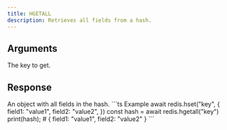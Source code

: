 ```yaml
---
title: HGETALL
description: Retrieves all fields from a hash.
---
```


## Arguments

<ParamField body="key" type="string" required>
  The key to get.
</ParamField>

## Response

<ResponseField type="TValue | null" required>
  An object with all fields in the hash.
</ResponseField>

<RequestExample>
```ts Example
await redis.hset("key", {
  field1: "value1",
  field2: "value2",
  })
const hash = await redis.hgetall("key")
print(hash); # { field1: "value1", field2: "value2" }
```
</RequestExample>
